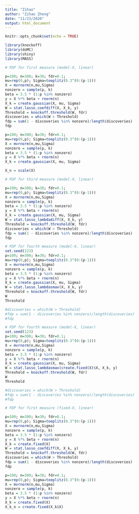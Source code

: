 ```yaml
---
title: "Zihao"
author: "Zihao Zheng"
date: "11/23/2020"
output: html_document
---
```


```r
knitr::opts_chunk$set(echo = TRUE)
```

```r
library(knockoff)
library(doMC)
library(shiny)
library(MASS)
```

```r
# FDP for first measure (model-X, linear)

p=100; n=300; k=30; fdr=0.1;
mu=rep(0,p); Sigma=toeplitz(0.3^(0:(p-1)))
X = mvrnorm(n,mu,Sigma)
nonzero = sample(p, k)
beta = 3.5 * (1:p %in% nonzero)
y = X %*% beta + rnorm(n)
X_k = create.gaussian(X, mu, Sigma)
W = stat.lasso_coefdiff(X, X_k, y)
Threshold = knockoff.threshold(W, fdr)
discoveries = which(W > Threshold)
fdp = sum(1 - discoveries %in% nonzero)/length(discoveries)
fdp

```

```r
p=100; n=300; k=30; fdr=0.1;
mu=rep(0,p); Sigma=toeplitz(0.3^(0:(p-1)))
X = mvrnorm(n,mu,Sigma)
nonzero = sample(p, k)
beta = 3.5 * (1:p %in% nonzero)
y = X %*% beta + rnorm(n)
X_k = create.gaussian(X, mu, Sigma)

X_n = scale(X)
```


```r
# FDP for third measure (model-X, linear)

p=100; n=300; k=30; fdr=0.1;
mu=rep(0,p); Sigma=toeplitz(0.3^(0:(p-1)))
X = mvrnorm(n,mu,Sigma)
nonzero = sample(p, k)
beta = 3.5 * (1:p %in% nonzero)
y = X %*% beta + rnorm(n)
X_k = create.gaussian(X, mu, Sigma)
W = stat.lasso_lambdadiff(X, X_k, y)
Threshold = knockoff.threshold(W, fdr)
discoveries = which(W > Threshold)
fdp = sum(1 - discoveries %in% nonzero)/length(discoveries)
fdp

```


```r
# FDP for fourth measure (model-X, linear)
set.seed(123)
p=100; n=300; k=30; fdr=0.1;
mu=rep(0,p); Sigma=toeplitz(0.3^(0:(p-1)))
X = mvrnorm(n,mu,Sigma)
nonzero = sample(p, k)
beta = 3.5 * (1:p %in% nonzero)
y = X %*% beta + rnorm(n)
X_k = create.gaussian(X, mu, Sigma)
W = stat.lasso_lambdasmax(X, X_k, y)
Threshold = knockoff.threshold(W, fdr)
W
Threshold

#discoveries = which(W > Threshold)
#fdp = sum(1 - discoveries %in% nonzero)/length(discoveries)
#fdp

```

```r
# FDP for fourth measure (model-X, linear)
set.seed(123)
p=100; n=300; k=30; fdr=0.1;
mu=rep(0,p); Sigma=toeplitz(0.3^(0:(p-1)))
X = mvrnorm(n,mu,Sigma)
nonzero = sample(p, k)
beta = 3.5 * (1:p %in% nonzero)
y = X %*% beta + rnorm(n)
X_k = create.gaussian(X, mu, Sigma)
W = stat.lasso_lambdasmax(create.fixed(X)$X, X_k, y)
Threshold = knockoff.threshold(W, fdr)
W
Threshold

#discoveries = which(W > Threshold)
#fdp = sum(1 - discoveries %in% nonzero)/length(discoveries)
#fdp

```

```r
# FDP for first measure (fixed-X, linear)

p=100; n=300; k=30; fdr=0.1;
mu=rep(0,p); Sigma=toeplitz(0.3^(0:(p-1)))
X = mvrnorm(n,mu,Sigma)
nonzero = sample(p, k)
beta = 3.5 * (1:p %in% nonzero)
y = X %*% beta + rnorm(n)
X_k = create.fixed(X)
W = stat.lasso_coefdiff(X, X_k, y)
Threshold = knockoff.threshold(W, fdr)
discoveries = which(W > Threshold)
fdp = sum(1 - discoveries %in% nonzero)/length(discoveries)
fdp
```

```r
p=100; n=300; k=30; fdr=0.1;
mu=rep(0,p); Sigma=toeplitz(0.3^(0:(p-1)))
X = mvrnorm(n,mu,Sigma)
nonzero = sample(p, k)
beta = 3.5 * (1:p %in% nonzero)
y = X %*% beta + rnorm(n)
X_k = create.fixed(X)
X_k_n = create.fixed(X_k$X)
```

